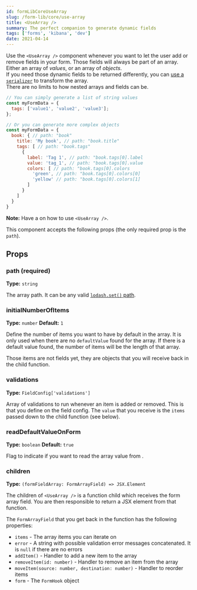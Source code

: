 ```yaml
---
id: formLibCoreUseArray
slug: /form-lib/core/use-array
title: <UseArray />
summary: The perfect companion to generate dynamic fields
tags: ['forms', 'kibana', 'dev']
date: 2021-04-14
---
```


Use the `<UseArray />` component whenever you want to let the user add or remove fields in your form. Those fields will always be part of an array. Either an array of _values_, or an array of _objects_.  
If you need those dynamic fields to be returned differently, you can [use a `serializer`](use_field.md#serializer) to transform the array.  
There are no limits to how nested arrays and fields can be.

```js
// You can simply generate a list of string values
const myFormData = {
  tags: ['value1', 'value2', 'value3'];
};

// Or you can generate more complex objects
const myFormData = {
  book: { // path: "book"
    title: 'My book', // path: "book.title"
    tags: [ // path: "book.tags"
      {
        label: 'Tag 1', // path: "book.tags[0].label
        value: 'tag_1', // path: "book.tags[0].value
        colors: [ // path: "book.tags[0].colors
          'green', // path: "book.tags[0].colors[0]
          'yellow' // path: "book.tags[0].colors[1]
        ]
      }
    ]
  }
}
```

**Note:** Have a <DocLink id="formLibExampleDynamicFields" text="look at the examples" /> on how to use `<UseArray />`.

This component accepts the following props (the only required prop is the `path`).

## Props

### path (required)

**Type:** `string`

The array path. It can be any valid [`lodash.set()` path](https://lodash.com/docs/#set).

### initialNumberOfItems

**Type:** `number`
**Default:** `1`

Define the number of items you want to have by default in the array. It is only used when there are no `defaultValue` found for the array. If there is a default value found, the number of items will be the length of that array.

Those items are not fields yet, they are objects that you will receive back in the child function.

### validations

**Type:** `FieldConfig['validations']`

Array of validations to run whenever an item is added or removed. This is <DocLink id="formLibCoreUseField" section="validations" text="the same `validations` configuration" /> that you define on the field config. The `value` that you receive is the `items` passed down to the child function (see below).

### readDefaultValueOnForm

**Type:** `boolean`
**Default:** `true`

Flag to indicate if you want to read the array value from <DocLink id="formLibCoreUseForm" section="defaultvalue" text="the form `defaultValue` object" />.

### children

**Type:** `(formFieldArray: FormArrayField) => JSX.Element`

The children of `<UseArray />` is a function child which receives the form array field. You are then responsible to return a JSX element from that function.

The `FormArrayField` that you get back in the function has the following properties:

* `items` - The array items you can iterate on
* `error` - A string with possible validation error messages concatenated. It is `null` if there are no errors
* `addItem()` - Handler to add a new item to the array
* `removeItem(id: number)` - Handler to remove an item from the array
* `moveItem(source: number, destination: number)` - Handler to reorder items
* `form` - The `FormHook` object
